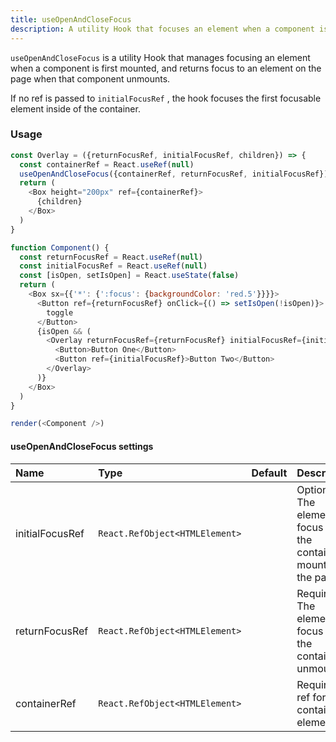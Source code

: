 ```yaml
---
title: useOpenAndCloseFocus
description: A utility Hook that focuses an element when a component is first mounted and returns focus to another element when the component unmounts.
---
```



`useOpenAndCloseFocus` is a utility Hook that manages focusing an element when a component is first mounted, and returns focus to an element on the page when that component unmounts.

If no ref is passed to `initialFocusRef` , the hook focuses the first focusable element inside of the container.

### Usage

```javascript live noinline
const Overlay = ({returnFocusRef, initialFocusRef, children}) => {
  const containerRef = React.useRef(null)
  useOpenAndCloseFocus({containerRef, returnFocusRef, initialFocusRef})
  return (
    <Box height="200px" ref={containerRef}>
      {children}
    </Box>
  )
}

function Component() {
  const returnFocusRef = React.useRef(null)
  const initialFocusRef = React.useRef(null)
  const [isOpen, setIsOpen] = React.useState(false)
  return (
    <Box sx={{'*': {':focus': {backgroundColor: 'red.5'}}}}>
      <Button ref={returnFocusRef} onClick={() => setIsOpen(!isOpen)}>
        toggle
      </Button>
      {isOpen && (
        <Overlay returnFocusRef={returnFocusRef} initialFocusRef={initialFocusRef}>
          <Button>Button One</Button>
          <Button ref={initialFocusRef}>Button Two</Button>
        </Overlay>
      )}
    </Box>
  )
}

render(<Component />)
```

#### useOpenAndCloseFocus settings

| Name            | Type                           | Default | Description                                                               |
| :-------------- | :----------------------------- | :-----: | :------------------------------------------------------------------------ |
| initialFocusRef | `React.RefObject<HTMLElement>` |         | Optional. The element to focus when the container is mounted on the page. |
| returnFocusRef  | `React.RefObject<HTMLElement>` |         | Required. The element to focus when the container is unmounted.           |
| containerRef    | `React.RefObject<HTMLElement>` |         | Required. A ref for the containing element.                               |

